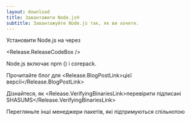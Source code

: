 ```yaml
---
layout: download
title: Завантажити Node.js®
subtitle: Завантажуйте Node.js так, як ви хочете.
---
```


<section>
  Установити Node.js <Release.VersionDropdown /> на  <Release.OperatingSystemDropdown /> через <Release.PlatformDropdown />

  <Release.ReleaseCodeBox />
</section>

<section>
  Node.js включає <LinkWithArrow href="https://npmjs.com">npm</LinkWithArrow> (<Release.NpmVersion />) і corepack.

Прочитайте блог для <Release.BlogPostLink>цієї версії</Release.BlogPostLink>

Дізнайтеся, як <Release.VerifyingBinariesLink>перевірити підписані SHASUMS</Release.VerifyingBinariesLink>

Перегляньте інші <LinkWithArrow href="/download/package-manager/all">менеджери пакетів</LinkWithArrow>, які підтримуються спільнотою

</section>
